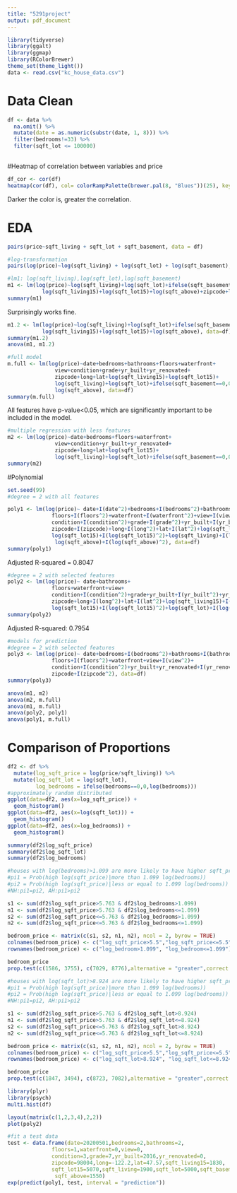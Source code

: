 ```yaml
---
title: "5291project"
output: pdf_document
---
```


```r
library(tidyverse)
library(ggalt)
library(ggmap)
library(RColorBrewer)
theme_set(theme_light())
data <- read.csv("kc_house_data.csv")
```

# Data Clean
```r
df <- data %>%
  na.omit() %>%
  mutate(date = as.numeric(substr(date, 1, 8))) %>%
  filter(bedrooms!=33) %>%
  filter(sqft_lot <= 100000)
  
```

#Heatmap of correlation between variables and price
```r
df_cor <- cor(df)
heatmap(cor(df), col= colorRampPalette(brewer.pal(8, "Blues"))(25), key = TRUE) 
```
Darker the color is, greater the correlation.

# EDA
```r
pairs(price~sqft_living + sqft_lot + sqft_basement, data = df)
```

```r
#log-transformation
pairs(log(price)~log(sqft_living) + log(sqft_lot) + log(sqft_basement), data = df)
```


```r
#lm1: log(sqft_living),log(sqft_lot),log(sqft_basement)
m1 <- lm(log(price)~log(sqft_living)+log(sqft_lot)+ifelse(sqft_basement==0,0,log(sqft_basement))+
           log(sqft_living15)+log(sqft_lot15)+log(sqft_above)+zipcode+long+lat, data=df)
summary(m1)
```
Surprisingly works fine.
```r
m1.2 <- lm(log(price)~log(sqft_living)+log(sqft_lot)+ifelse(sqft_basement==0,0,log(sqft_basement))+
           log(sqft_living15)+log(sqft_lot15)+log(sqft_above), data=df)
summary(m1.2)
anova(m1, m1.2)
```

```r
#full model
m.full <- lm(log(price)~date+bedrooms+bathrooms+floors+waterfront+
               view+condition+grade+yr_built+yr_renovated+
               zipcode+long+lat+log(sqft_living15)+log(sqft_lot15)+
               log(sqft_living)+log(sqft_lot)+ifelse(sqft_basement==0,0,log(sqft_basement))+
               log(sqft_above), data=df)
summary(m.full)
```
All features have p-value<0.05, which are significantly important to be included in the model.

```r
#multiple regression with less features 
m2 <- lm(log(price)~date+bedrooms+floors+waterfront+
               view+condition+yr_built+yr_renovated+
               zipcode+long+lat+log(sqft_lot15)+
               log(sqft_living)+log(sqft_lot)+ifelse(sqft_basement==0,0,log(sqft_basement)), data=df)
summary(m2)
```

#Polynomial
```r
set.seed(99)
#degree = 2 with all features

poly1 <- lm(log(price)~ date+I(date^2)+bedrooms+I(bedrooms^2)+bathrooms+I(bathrooms^2)+
              floors+I(floors^2)+waterfront+I(waterfront^2)+view+I(view^2)+
              condition+I(condition^2)+grade+I(grade^2)+yr_built+I(yr_built^2)+yr_renovated+I(yr_renovated^2)+
              zipcode+I(zipcode)+long+I(long^2)+lat+I(lat^2)+log(sqft_living15)+I(log(sqft_living15)^2)+
              log(sqft_lot15)+I(log(sqft_lot15)^2)+log(sqft_living)+I(log(sqft_living)^2)+log(sqft_lot)+I(log(sqft_lot)^2)+ifelse(sqft_basement==0,0,log(sqft_basement))+I(ifelse(sqft_basement==0,0,log(sqft_basement))^2)+
               log(sqft_above)+I(log(sqft_above)^2), data=df)
summary(poly1)
```
Adjusted R-squared = 0.8047 
```r
#degree = 2 with selected features
poly2 <- lm(log(price)~ date+bathrooms+
              floors+waterfront+view+
              condition+I(condition^2)+grade+yr_built+I(yr_built^2)+yr_renovated+I(yr_renovated^2)+
              zipcode+long+I(long^2)+lat+I(lat^2)+log(sqft_living15)+I(log(sqft_living15)^2)+
              log(sqft_lot15)+I(log(sqft_lot15)^2)+log(sqft_lot)+I(log(sqft_above)^2), data=df)
summary(poly2)
```

Adjusted R-squared:  0.7954 
```r
#models for prediction
#degree = 2 with selected features
poly3 <- lm(log(price)~ date+bedrooms+I(bedrooms^2)+bathrooms+I(bathrooms^2)+
              floors+I(floors^2)+waterfront+view+I(view^2)+
              condition+I(condition^2)+yr_built+yr_renovated+I(yr_renovated^2)+
              zipcode+I(zipcode^2), data=df)
summary(poly3)
```

```r
anova(m1, m2)
anova(m2, m.full)
anova(m1, m.full)
anova(poly2, poly1)
anova(poly1, m.full)
```

# Comparison of Proportions
```r
df2 <- df %>%
  mutate(log_sqft_price = log(price/sqft_living)) %>%
  mutate(log_sqft_lot = log(sqft_lot),
         log_bedrooms = ifelse(bedrooms==0,0,log(bedrooms)))
#approximately random distributed
ggplot(data=df2, aes(x=log_sqft_price)) +
  geom_histogram()
ggplot(data=df2, aes(x=log(sqft_lot))) +
  geom_histogram()
ggplot(data=df2, aes(x=log_bedrooms)) +
  geom_histogram()
```

```r
summary(df2$log_sqft_price)
summary(df2$log_sqft_lot)
summary(df2$log_bedrooms)
```

```r
#houses with log(bedrooms)>1.099 are more likely to have higher sqft_price (greater than 5.763)
#pi1 = Prob(high log(sqft_price)|more than 1.099 log(bedrooms))
#pi2 = Prob(high log(sqft_price)|less or equal to 1.099 log(bedrooms))
#NH:pi1=pi2, AH:pi1>pi2

s1 <- sum(df2$log_sqft_price>5.763 & df2$log_bedrooms>1.099)
n1 <- sum(df2$log_sqft_price>5.763 & df2$log_bedrooms<=1.099)
s2 <- sum(df2$log_sqft_price<=5.763 & df2$log_bedrooms>1.099)
n2 <- sum(df2$log_sqft_price<=5.763 & df2$log_bedrooms<=1.099)

bedroom_price <- matrix(c(s1, s2, n1, n2), ncol = 2, byrow = TRUE)
colnames(bedroom_price) <- c("log_sqft_price>5.5","log_sqft_price<=5.5")
rownames(bedroom_price) <- c("log_bedroom>1.099", "log_bedroom<=1.099")

bedroom_price
prop.test(c(1586, 3755), c(7029, 8776),alternative = "greater",correct = F)$p.value
```
```r
#houses with log(sqft_lot)>8.924 are more likely to have higher sqft_price (greater than 5.763)
#pi1 = Prob(high log(sqft_price)|more than 1.099 log(bedrooms))
#pi2 = Prob(high log(sqft_price)|less or equal to 1.099 log(bedrooms))
#NH:pi1=pi2, AH:pi1>pi2

s1 <- sum(df2$log_sqft_price>5.763 & df2$log_sqft_lot>8.924)
n1 <- sum(df2$log_sqft_price>5.763 & df2$log_sqft_lot<=8.924)
s2 <- sum(df2$log_sqft_price<=5.763 & df2$log_sqft_lot>8.924)
n2 <- sum(df2$log_sqft_price<=5.763 & df2$log_sqft_lot<=8.924)

bedroom_price <- matrix(c(s1, s2, n1, n2), ncol = 2, byrow = TRUE)
colnames(bedroom_price) <- c("log_sqft_price>5.5","log_sqft_price<=5.5")
rownames(bedroom_price) <- c("log_sqft_lot>8.924", "log_sqft_lot<=8.924")

bedroom_price
prop.test(c(1847, 3494), c(8723, 7082),alternative = "greater",correct = F)$p.value
```

```r
library(plyr)
library(psych)
multi.hist(df)

```

```r
layout(matrix(c(1,2,3,4),2,2))
plot(poly2)
```

```r
#fit a test data
test <- data.frame(date=20200501,bedrooms=2,bathrooms=2,
              floors=1,waterfront=0,view=0,
              condition=3,grade=7,yr_built=2016,yr_renovated=0,
              zipcode=98004,long=-122.2,lat=47.57,sqft_living15=1830,
              sqft_lot15=5070,sqft_living=1900,sqft_lot=5000,sqft_basement=0,
               sqft_above=1550)
exp(predict(poly1, test, interval = "prediction"))
```
